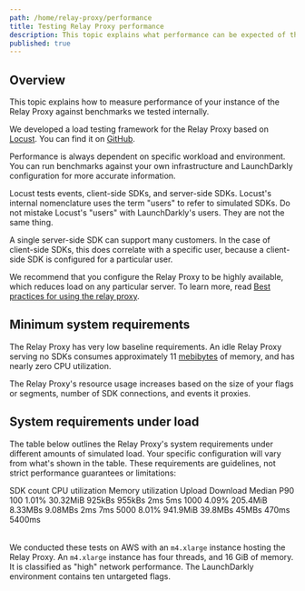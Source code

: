 ```yaml
---
path: /home/relay-proxy/performance
title: Testing Relay Proxy performance
description: This topic explains what performance can be expected of the Relay Proxy.
published: true
---
```


## Overview

This topic explains how to measure performance of your instance of the Relay Proxy against benchmarks we tested internally.

We developed a load testing framework for the Relay Proxy based on [Locust](https://locust.io/). You can find it on [GitHub](https://github.com/launchdarkly-labs/ld-relay-locustfile).

Performance is always dependent on specific workload and environment. You can run benchmarks against your own infrastructure and LaunchDarkly configuration for more accurate information.

Locust tests events, client-side SDKs, and server-side SDKs. Locust's internal nomenclature uses the term "users" to refer to simulated SDKs. Do not mistake Locust's "users" with LaunchDarkly's users. They are not the same thing.

A single server-side SDK can support many customers. In the case of client-side SDKs, this does correlate with a specific user, because a client-side SDK is configured for a particular user.

We recommend that you configure the Relay Proxy to be highly available, which reduces load on any particular server. To learn more, read [Best practices for using the relay proxy](/home/relay-proxy/#best-practices-for-using-the-relay-proxy).

## Minimum system requirements

The Relay Proxy has very low baseline requirements. An idle Relay Proxy serving no SDKs consumes approximately 11 [mebibytes](https://en.wikipedia.org/wiki/Mebibyte) of memory, and has nearly zero CPU utilization.

The Relay Proxy's resource usage increases based on the size of your flags or segments, number of SDK connections, and events it proxies.

## System requirements under load

The table below outlines the Relay Proxy's system requirements under different amounts of simulated load. Your specific configuration will vary from what's shown in the table. These requirements are guidelines, not strict performance guarantees or limitations:

<Table>
  <TableHeader>
    <TableHeadCell>SDK count</TableHeadCell>
    <TableHeadCell>CPU utilization</TableHeadCell>
    <TableHeadCell>Memory utilization</TableHeadCell>
    <TableHeadCell>Upload</TableHeadCell>
    <TableHeadCell>Download</TableHeadCell>
    <TableHeadCell>Median</TableHeadCell>
    <TableHeadCell>P90</TableHeadCell>
  </TableHeader>
  <TableBody>
    <TableRow>
      <TableCell>100</TableCell>
      <TableCell>1.01%</TableCell>
      <TableCell>30.32MiB</TableCell>
      <TableCell>925kBs</TableCell>
      <TableCell>955kBs</TableCell>
      <TableCell>2ms</TableCell>
      <TableCell>5ms</TableCell>
    </TableRow>
    <TableRow>
      <TableCell>1000</TableCell>
      <TableCell>4.09%</TableCell>
      <TableCell>205.4MiB</TableCell>
      <TableCell>8.33MBs</TableCell>
      <TableCell>9.08MBs</TableCell>
      <TableCell>2ms</TableCell>
      <TableCell>7ms</TableCell>
    </TableRow>
    <TableRow>
      <TableCell>5000</TableCell>
      <TableCell>8.01%</TableCell>
      <TableCell>941.9MiB</TableCell>
      <TableCell>39.8MBs</TableCell>
      <TableCell>45MBs</TableCell>
      <TableCell>470ms</TableCell>
      <TableCell>5400ms</TableCell>
    </TableRow>
  </TableBody>
 </Table>

We conducted these tests on AWS with an `m4.xlarge` instance hosting the Relay Proxy. An `m4.xlarge` instance has four threads, and 16 GiB of memory. It is classified as "high" network performance. The LaunchDarkly environment contains ten untargeted flags.
